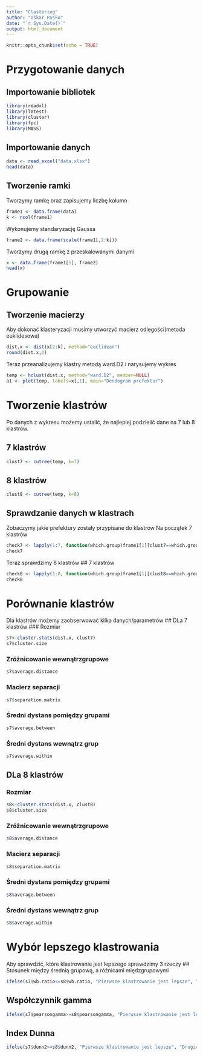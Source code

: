```yaml
---
title: "Clastering"
author: "Oskar Paśko"
date: "`r Sys.Date()`"
output: html_document
---
```


```r
knitr::opts_chunk$set(echo = TRUE)
```

# Przygotowanie danych
## Importowanie bibliotek
``` r
library(readxl)
library(lmtest)
library(cluster)
library(fpc)
library(MASS)
```
## Importowanie danych
``` r
data <- read_excel("data.xlsx")
head(data)
```
## Tworzenie ramki
Tworzymy ramkę oraz zapisujemy liczbę kolumn
```r
frame1 <- data.frame(data)
k <- ncol(frame1)
```
Wykonujemy standaryzację Gaussa
```r
frame2 <- data.frame(scale(frame1[,2:k]))
```
Tworzymy drugą ramkę z przeskalowanymi danymi
```r
x <- data.frame(frame1[1], frame2)
head(x)
```
# Grupowanie
## Tworzenie macierzy
Aby dokonać klasteryzacji musimy utworzyć macierz odlegości(metoda euklidesowa)
```r
dist.x <- dist(x[2:k], method="euclidean")
round(dist.x,2)
```
Teraz przeanalizujemy klastry metodą ward.D2 i narysujemy wykres
```r
temp <- hclust(dist.x, method="ward.D2", member=NULL)
a1 <- plot(temp, labels=x[,1], main="Dendogram prefektur")
```
# Tworzenie klastrów
Po danych z wykresu możemy ustalić, że najlepiej podzielić dane na 7 lub 8 klastrów.

## 7 klastrów
```r
clust7 <- cutree(temp, k=7)
```
## 8 klastrów
```r
clust8 <- cutree(temp, k=8)
```

## Sprawdzanie danych w klastrach

Zobaczymy jakie prefektury zostały przypisane do klastrów
Na początek 7 klastrów
```r
check7 <- lapply(1:7, function(which.group)frame1[1][clust7==which.group,])
check7
```
Teraz sprawdzimy 8 klastrów
## 7 klastrów
```r
check8 <- lapply(1:8, function(which.group)frame1[1][clust8==which.group,])
check8
```

# Porównanie klastrów
Dla klastrów możemy zaobserwować kilka danych/parametrów
## DLa 7 klastrów
### Rozmiar
```r
s7<-cluster.stats(dist.x, clust7)
s7$cluster.size
```

### Zróżnicowanie wewnątrzgrupowe
```r
s7$average.distance
```
### Macierz separacji
```r
s7$separation.matrix
```

### Średni dystans pomiędzy grupami
```r
s7$average.between
```

### Średni dystans wewnątrz grup
```r
s7$average.within
```

## DLa 8 klastrów
### Rozmiar
```r
s8<-cluster.stats(dist.x, clust8)
s8$cluster.size
```

### Zróżnicowanie wewnątrzgrupowe
```r
s8$average.distance
```
### Macierz separacji
```r
s8$separation.matrix
```

### Średni dystans pomiędzy grupami
```r
s8$average.between
```

### Średni dystans wewnątrz grup
```r
s8$average.within
```

# Wybór lepszego klastrowania
Aby sprawdzić, które klastrowanie jest lepszego sprawdzimy 3 rzeczy
## Stosunek między średnią grupową, a różnicami międzgrupowymi
```r
ifelse(s7$wb.ratio<=s8$wb.ratio, "Pierwsze klastrowanie jest lepsze", "Drugie klastrowanie jest lepsze")
```
## Współczynnik gamma
```r
ifelse(s7$pearsongamma>=s8$pearsongamma, "Pierwsze klastrowanie jest lepsze", "Drugie klastrowanie jest lepsze")
```

## Index Dunna
```r
ifelse(s7$dunn2>=s8$dunn2, "Pierwsze klastrowanie jest lepsze", "Drugie klastrowanie jest lepsze")
```
